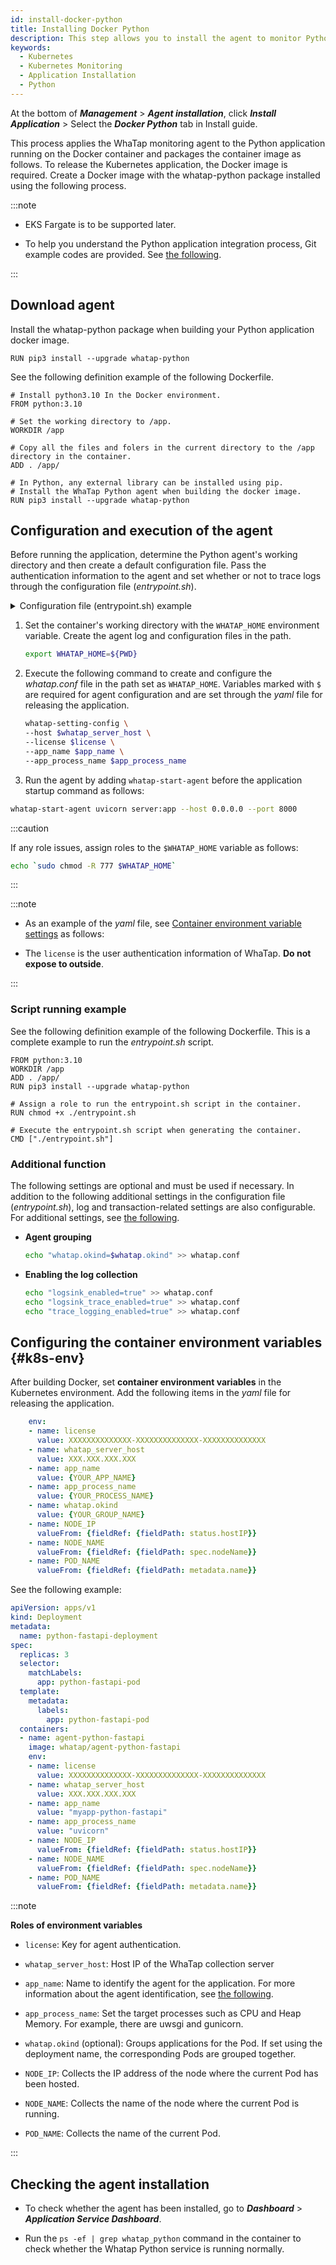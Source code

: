 ```yaml
---
id: install-docker-python
title: Installing Docker Python
description: This step allows you to install the agent to monitor Python applications in the container.
keywords:
  - Kubernetes
  - Kubernetes Monitoring
  - Application Installation
  - Python
---
```



At the bottom of **_Management_** > **_Agent installation_**, click **_Install Application_** > Select the **_Docker Python_** tab in Install guide.

This process applies the WhaTap monitoring agent to the Python application running on the Docker container and packages the container image as follows. To release the Kubernetes application, the Docker image is required. Create a Docker image with the whatap-python package installed using the following process.

:::note 

- EKS Fargate is to be supported later. 

- To help you understand the Python application integration process, Git example codes are provided. See [the following](https://github.com/whatap/kuber-apm-boilerplate/tree/main/python/fastapi).

:::

## Download agent

Install the whatap-python package when building your Python application docker image.

```docker
RUN pip3 install --upgrade whatap-python
```

See the following definition example of the following Dockerfile. 

```docker title='python ver 3.10'
# Install python3.10 In the Docker environment.
FROM python:3.10

# Set the working directory to /app.
WORKDIR /app

# Copy all the files and folers in the current directory to the /app directory in the container.
ADD . /app/

# In Python, any external library can be installed using pip. 
# Install the WhaTap Python agent when building the docker image.
RUN pip3 install --upgrade whatap-python
```

## Configuration and execution of the agent

Before running the application, determine the Python agent's working directory and then create a default configuration file. Pass the authentication information to the agent and set whether or not to trace logs through the configuration file (_entrypoint.sh_).

<details>
<summary>Configuration file (entrypoint.sh) example</summary>

```bash title='entrypoint.sh'
#!/bin/bash

# Set the working directory of the container to the WhaTap path. The agent logs and configuration file are generated in the path.
export WHATAP_HOME=${PWD}

# If any permission error occurs, remove the following comment.
#chmod -R 777 $WHATAP_HOME

# The following lists the settings required for agent configuration. Configure them through the yaml file for release of applications.
whatap-setting-config \
--host $whatap_server_host \
--license $license \
--app_name $app_name \
--app_process_name $app_process_name

# The following comments are additionally configured for agent grouping and activation of log collection. Use them if necessary.

# Agent grouping
# echo "whatap.okind=$whatap.okind" >> whatap.conf

# Activation of log collection
#echo "logsink_enabled=true" >> whatap.conf
#echo "logsink_trace_enabled=true" >> whatap.conf
#echo "trace_logging_enabled=true" >> whatap.conf


# Add whatap-start-agent before the application startup command to run the agent. 
whatap-start-agent uvicorn server:app --host 0.0.0.0 --port 8000
```

</details>

1. Set the container's working directory with the `WHATAP_HOME` environment variable. Create the agent log and configuration files in the path. 

   ```bash
   export WHATAP_HOME=${PWD}
   ```

2. Execute the following command to create and configure the _whatap.conf_ file in the path set as `WHATAP_HOME`. Variables marked with `$` are required for agent configuration and are set through the _yaml_ file for releasing the application.

   ```bash
   whatap-setting-config \
   --host $whatap_server_host \
   --license $license \
   --app_name $app_name \
   --app_process_name $app_process_name
   ```

3. Run the agent by adding `whatap-start-agent` before the application startup command as follows: 

```bash
whatap-start-agent uvicorn server:app --host 0.0.0.0 --port 8000
```

:::caution

If any role issues, assign roles to the `$WHATAP_HOME` variable as follows:

```bash
echo `sudo chmod -R 777 $WHATAP_HOME`
```

:::

:::note 

- As an example of the _yaml_ file, see [Container environment variable settings](#k8s-env) as follows:

- The `license` is the user authentication information of WhaTap. **Do not expose to outside**.

:::

### Script running example

See the following definition example of the following Dockerfile. This is a complete example to run the _entrypoint.sh_ script.

```docker
FROM python:3.10
WORKDIR /app
ADD . /app/
RUN pip3 install --upgrade whatap-python 

# Assign a role to run the entrypoint.sh script in the container.
RUN chmod +x ./entrypoint.sh

# Execute the entrypoint.sh script when generating the container.
CMD ["./entrypoint.sh"]
```

### Additional function

The following settings are optional and must be used if necessary. In addition to the following additional settings in the configuration file (_entrypoint.sh_), log and transaction-related settings are also configurable. For additional settings, see [the following](https://docs.whatap.io/python/set-agent). 

- **Agent grouping** 

  ```bash
  echo "whatap.okind=$whatap.okind" >> whatap.conf
  ```

- **Enabling the log collection** 

  ```bash
  echo "logsink_enabled=true" >> whatap.conf
  echo "logsink_trace_enabled=true" >> whatap.conf
  echo "trace_logging_enabled=true" >> whatap.conf
  ```

## Configuring the container environment variables {#k8s-env}

After building Docker, set **container environment variables** in the Kubernetes environment. Add the following items in the _yaml_ file for releasing the application. 

```yaml
    env:
    - name: license
      value: XXXXXXXXXXXXXX-XXXXXXXXXXXXXX-XXXXXXXXXXXXXX
    - name: whatap_server_host
      value: XXX.XXX.XXX.XXX
    - name: app_name
      value: {YOUR_APP_NAME}
    - name: app_process_name
      value: {YOUR_PROCESS_NAME}
    - name: whatap.okind
      value: {YOUR_GROUP_NAME}
    - name: NODE_IP
      valueFrom: {fieldRef: {fieldPath: status.hostIP}}
    - name: NODE_NAME
      valueFrom: {fieldRef: {fieldPath: spec.nodeName}}
    - name: POD_NAME
      valueFrom: {fieldRef: {fieldPath: metadata.name}}
```

See the following example: 

```yaml
apiVersion: apps/v1
kind: Deployment
metadata:
  name: python-fastapi-deployment
spec:
  replicas: 3
  selector:
    matchLabels:
      app: python-fastapi-pod
  template:
    metadata:
      labels:
        app: python-fastapi-pod
  containers:
  - name: agent-python-fastapi
    image: whatap/agent-python-fastapi
    env:
    - name: license
      value: XXXXXXXXXXXXXX-XXXXXXXXXXXXXX-XXXXXXXXXXXXXX
    - name: whatap_server_host
      value: XXX.XXX.XXX.XXX
    - name: app_name
      value: "myapp-python-fastapi"
    - name: app_process_name
      value: "uvicorn"
    - name: NODE_IP
      valueFrom: {fieldRef: {fieldPath: status.hostIP}}
    - name: NODE_NAME
      valueFrom: {fieldRef: {fieldPath: spec.nodeName}}
    - name: POD_NAME
      valueFrom: {fieldRef: {fieldPath: metadata.name}}
```

:::note

**Roles of environment variables**

- `license`: Key for agent authentication.

- `whatap_server_host`: Host IP of the WhaTap collection server

- `app_name`: Name to identify the agent for the application. For more information about the agent identification, see [the following](https://docs.whatap.io/python/agent-name).

- `app_process_name`: Set the target processes such as CPU and Heap Memory. For example, there are uwsgi and gunicorn.

- `whatap.okind` (optional): Groups applications for the Pod. If set using the deployment name, the corresponding Pods are grouped together.

- `NODE_IP`: Collects the IP address of the node where the current Pod has been hosted.

- `NODE_NAME`: Collects the name of the node where the current Pod is running.

- `POD_NAME`: Collects the name of the current Pod.

:::

## Checking the agent installation

- To check whether the agent has been installed, go to **_Dashboard_** > **_Application Service Dashboard_**.

- Run the `ps -ef | grep whatap_python` command in the container to check whether the Whatap Python service is running normally. 

